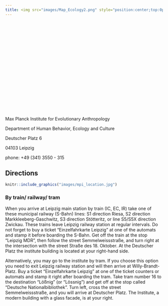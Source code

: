 ```yaml
---
title: <img src="images/Map_Ecology2.png" style="position:center;top:0px;right:0px;" />
---
```

<br>
<br>
<br>
<br>
<br>
<br>
<br>
<br>
<br>
<br>
<br>
<br>
<br>
<br>
<br>
<br>
<br>


Max Planck Institute for Evolutionary Anthropology

Department of Human Behavior, Ecology and Culture

Deutscher Platz 6

04103 Leipzig

phone: +49 (341) 3550 - 315


## **Directions**

```r
knitr::include_graphics("images/mpi_location.jpg")
```

### By train/ railway/ tram
When you arrive at Leipzig main station by train (IC, EC, IR) take one of these municipal railway (S-Bahn) lines: S1 direction Riesa, S2 direction Markkleeberg-Gaschwitz, S3 direction Stötteritz, or line S5/S5X direction Zwickau. These trains leave Leipzig railway station at regular intervals. Do not forget to buy a ticket "Einzelfahrkarte Leipzig" at one of the automats and stamp it before boarding the S-Bahn. Get off the train at the stop "Leipzig MDR", then follow the street Semmelweissstraße, and turn right at the intersection with the street Straße des 18. Oktober. At the Deutscher Platz the institute building is located at your right-hand side.

Alternatively, you may go to the institute by tram. If you choose this option you need to exit Leipzig railway station and will then arrive at Willy-Brandt-Platz. Buy a ticket "Einzelfahrkarte Leipzig" at one of the ticket counters or automats and stamp it right after boarding the tram. Take tram number 16 to the destination "Lößnig" (or "Lössnig") and get off at the stop called "Deutsche Nationalbibliothek". Turn left, cross the street Semmelweissstraße, and you will arrive at Deutscher Platz. The Institute, a modern building with a glass facade, is at your right. 


